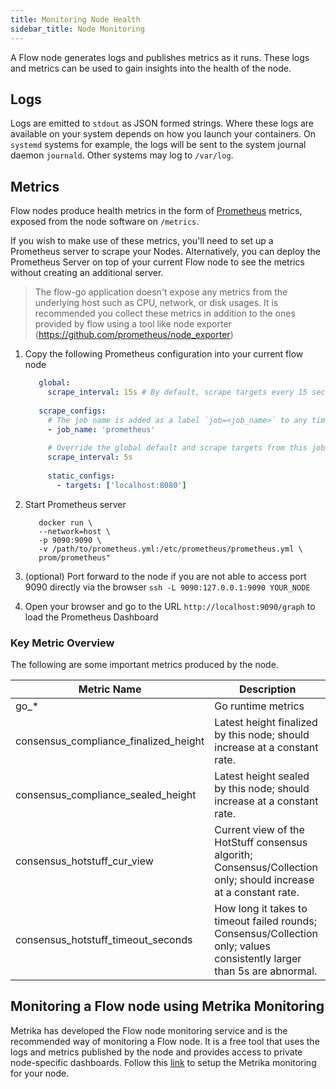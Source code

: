 ```yaml
---
title: Monitoring Node Health
sidebar_title: Node Monitoring
---
```


A Flow node generates logs and publishes metrics as it runs. These logs and metrics can be used to gain insights into the health of the node.

## Logs

Logs are emitted to `stdout` as JSON formed strings. Where these logs are available on your system depends on how you launch your containers. On `systemd` systems for example, the logs will be sent to the system journal daemon `journald`. Other systems may log to `/var/log`.

## Metrics

Flow nodes produce health metrics in the form of [Prometheus](https://prometheus.io) metrics, exposed from the node software on `/metrics`.

If you wish to make use of these metrics, you'll need to set up a Prometheus server to scrape your Nodes. Alternatively, you can deploy the Prometheus Server on top of your current Flow node to see the metrics without creating an additional server.

> The flow-go application doesn't expose any metrics from the underlying host such as CPU, network, or disk usages. It is recommended you collect these metrics in addition to the ones provided by flow using a tool like node exporter (https://github.com/prometheus/node_exporter)

1. Copy the following Prometheus configuration into your current flow node
   ```yaml
      global:
        scrape_interval: 15s # By default, scrape targets every 15 seconds.
    
      scrape_configs:
        # The job name is added as a label `job=<job_name>` to any timeseries scraped from this config.
        - job_name: 'prometheus'
    
        # Override the global default and scrape targets from this job every 5 seconds.
        scrape_interval: 5s
    
        static_configs:
          - targets: ['localhost:8080']
   ```

2. Start Prometheus server
    ```shell
       docker run \
       --network=host \
       -p 9090:9090 \
       -v /path/to/prometheus.yml:/etc/prometheus/prometheus.yml \
       prom/prometheus"
    ```
3. (optional) Port forward to the node if you are not able to access port 9090 directly via the browser
   `ssh -L 9090:127.0.0.1:9090 YOUR_NODE`

4. Open your browser and go to the URL `http://localhost:9090/graph` to load the Prometheus Dashboard

### Key Metric Overview

The following are some important metrics produced by the node.

| Metric Name                                | Description                                                       |
|--------------------------------------------|-------------------------------------------------------------------|
| go_*                                       | Go runtime metrics                                                |
| consensus_compliance_finalized_height      | Latest height finalized by this node; should increase at a constant rate. |
| consensus_compliance_sealed_height         | Latest height sealed by this node; should increase at a constant rate. |
| consensus_hotstuff_cur_view                | Current view of the HotStuff consensus algorith; Consensus/Collection only; should increase at a constant rate. |
| consensus_hotstuff_timeout_seconds         | How long it takes to timeout failed rounds; Consensus/Collection only; values consistently larger than 5s are abnormal. |


## Monitoring a Flow node using Metrika Monitoring

Metrika has developed the Flow node monitoring service and is the recommended way of monitoring a Flow node.
It is a free tool that uses the logs and metrics published by the node and provides access to private node-specific dashboards.
Follow this [link](https://app.metrika.co/flow/node/install-agent) to setup the Metrika monitoring for your node.
